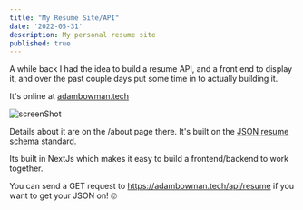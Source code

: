 ```yaml
---
title: "My Resume Site/API"
date: '2022-05-31'
description: My personal resume site 
published: true
---
```


A while back I had the idea to build a resume API, and a front end to display it, and over the past couple days put some time in to actually building it. 

It's online at [adambowman.tech](https://adambowman.tech)

![screenShot](./ScreenShot.png)

Details about it are on the /about page there. It's built on the [JSON resume schema](https://jsonresume.org/schema/) standard. 

Its built in NextJs which makes it easy to build a frontend/backend to work together. 

You can send a GET request to https://adambowman.tech/api/resume if you want to get your JSON on! 🤓